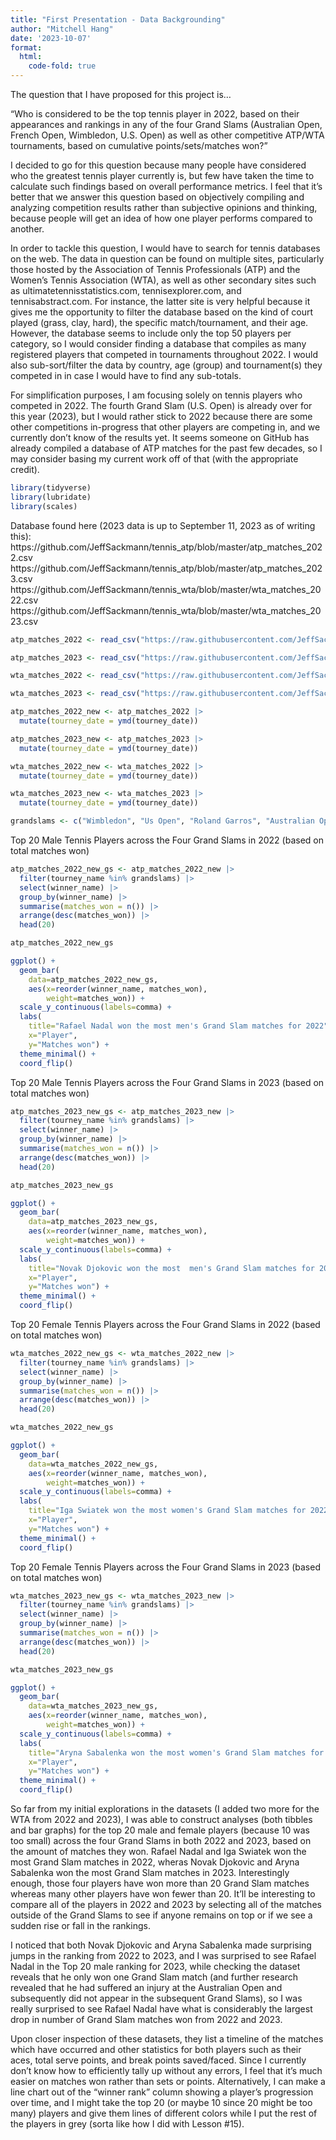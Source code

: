 ```yaml
---
title: "First Presentation - Data Backgrounding"
author: "Mitchell Hang"
date: '2023-10-07'
format: 
  html:
    code-fold: true
---
```


The question that I have proposed for this project is...

"Who is considered to be the top tennis player in 2022, based on their appearances and rankings in any of the four Grand Slams (Australian Open, French Open, Wimbledon, U.S. Open) as well as other competitive ATP/WTA tournaments, based on cumulative points/sets/matches won?"

I decided to go for this question because many people have considered who the greatest tennis player currently is, but few have taken the time to calculate such findings based on overall performance metrics. I feel that it's better that we answer this question based on objectively compiling and analyzing competition results rather than subjective opinions and thinking, because people will get an idea of how one player performs compared to another.

In order to tackle this question, I would have to search for tennis databases on the web. The data in question can be found on multiple sites, particularly those hosted by the Association of Tennis Professionals (ATP) and the Women's Tennis Association (WTA), as well as other secondary sites such as ultimatetennisstatistics.com, tennisexplorer.com, and tennisabstract.com. For instance, the latter site is very helpful because it gives me the opportunity to filter the database based on the kind of court played (grass, clay, hard), the specific match/tournament, and their age. However, the database seems to include only the top 50 players per category, so I would consider finding a database that compiles as many registered players that competed in tournaments throughout 2022. I would also sub-sort/filter the data by country, age (group) and tournament(s) they competed in in case I would have to find any sub-totals. 

For simplification purposes, I am focusing solely on tennis players who competed in 2022. The fourth Grand Slam (U.S. Open) is already over for this year (2023), but I would rather stick to 2022 because there are some other competitions in-progress that other players are competing in, and we currently don't know of the results yet. It seems someone on GitHub has already compiled a database of ATP matches for the past few decades, so I may consider basing my current work off of that (with the appropriate credit).

```r
library(tidyverse)
library(lubridate)
library(scales)
```

Database found here (2023 data is up to September 11, 2023 as of writing this): 
https://github.com/JeffSackmann/tennis_atp/blob/master/atp_matches_2022.csv
https://github.com/JeffSackmann/tennis_atp/blob/master/atp_matches_2023.csv
https://github.com/JeffSackmann/tennis_wta/blob/master/wta_matches_2022.csv
https://github.com/JeffSackmann/tennis_wta/blob/master/wta_matches_2023.csv

```r
atp_matches_2022 <- read_csv("https://raw.githubusercontent.com/JeffSackmann/tennis_atp/master/atp_matches_2022.csv")

atp_matches_2023 <- read_csv("https://raw.githubusercontent.com/JeffSackmann/tennis_atp/master/atp_matches_2023.csv")

wta_matches_2022 <- read_csv("https://raw.githubusercontent.com/JeffSackmann/tennis_wta/master/wta_matches_2022.csv")

wta_matches_2023 <- read_csv("https://raw.githubusercontent.com/JeffSackmann/tennis_wta/master/wta_matches_2023.csv")
```

```r
atp_matches_2022_new <- atp_matches_2022 |>
  mutate(tourney_date = ymd(tourney_date))

atp_matches_2023_new <- atp_matches_2023 |>
  mutate(tourney_date = ymd(tourney_date))

wta_matches_2022_new <- wta_matches_2022 |>
  mutate(tourney_date = ymd(tourney_date))

wta_matches_2023_new <- wta_matches_2023 |>
  mutate(tourney_date = ymd(tourney_date))

grandslams <- c("Wimbledon", "Us Open", "Roland Garros", "Australian Open")
```

Top 20 Male Tennis Players across the Four Grand Slams in 2022 (based on total matches won)
```r
atp_matches_2022_new_gs <- atp_matches_2022_new |>
  filter(tourney_name %in% grandslams) |>
  select(winner_name) |>
  group_by(winner_name) |>
  summarise(matches_won = n()) |>
  arrange(desc(matches_won)) |>
  head(20)

atp_matches_2022_new_gs
```
```r
ggplot() + 
  geom_bar(
    data=atp_matches_2022_new_gs, 
    aes(x=reorder(winner_name, matches_won),
        weight=matches_won)) + 
  scale_y_continuous(labels=comma) + 
  labs(
    title="Rafael Nadal won the most men's Grand Slam matches for 2022", 
    x="Player", 
    y="Matches won") + 
  theme_minimal() + 
  coord_flip()
```

Top 20 Male Tennis Players across the Four Grand Slams in 2023 (based on total matches won)
```r
atp_matches_2023_new_gs <- atp_matches_2023_new |>
  filter(tourney_name %in% grandslams) |>
  select(winner_name) |>
  group_by(winner_name) |>
  summarise(matches_won = n()) |>
  arrange(desc(matches_won)) |>
  head(20)

atp_matches_2023_new_gs
```
```r
ggplot() + 
  geom_bar(
    data=atp_matches_2023_new_gs, 
    aes(x=reorder(winner_name, matches_won),
        weight=matches_won)) + 
  scale_y_continuous(labels=comma) + 
  labs(
    title="Novak Djokovic won the most  men's Grand Slam matches for 2023", 
    x="Player", 
    y="Matches won") + 
  theme_minimal() + 
  coord_flip()
```

Top 20 Female Tennis Players across the Four Grand Slams in 2022 (based on total matches won)
```r
wta_matches_2022_new_gs <- wta_matches_2022_new |>
  filter(tourney_name %in% grandslams) |>
  select(winner_name) |>
  group_by(winner_name) |>
  summarise(matches_won = n()) |>
  arrange(desc(matches_won)) |>
  head(20)

wta_matches_2022_new_gs
```
```r
ggplot() + 
  geom_bar(
    data=wta_matches_2022_new_gs, 
    aes(x=reorder(winner_name, matches_won),
        weight=matches_won)) + 
  scale_y_continuous(labels=comma) + 
  labs(
    title="Iga Swiatek won the most women's Grand Slam matches for 2022", 
    x="Player", 
    y="Matches won") + 
  theme_minimal() + 
  coord_flip()
```

Top 20 Female Tennis Players across the Four Grand Slams in 2023 (based on total matches won)
```r
wta_matches_2023_new_gs <- wta_matches_2023_new |>
  filter(tourney_name %in% grandslams) |>
  select(winner_name) |>
  group_by(winner_name) |>
  summarise(matches_won = n()) |>
  arrange(desc(matches_won)) |>
  head(20)

wta_matches_2023_new_gs
```

```r
ggplot() + 
  geom_bar(
    data=wta_matches_2023_new_gs, 
    aes(x=reorder(winner_name, matches_won),
        weight=matches_won)) + 
  scale_y_continuous(labels=comma) + 
  labs(
    title="Aryna Sabalenka won the most women's Grand Slam matches for 2023", 
    x="Player", 
    y="Matches won") + 
  theme_minimal() + 
  coord_flip()
```

So far from my initial explorations in the datasets (I added two more for the WTA from 2022 and 2023), I was able to construct analyses (both tibbles and bar graphs) for the top 20 male and female players (because 10 was too small) across the four Grand Slams in both 2022 and 2023, based on the amount of matches they won. Rafael Nadal and Iga Swiatek won the most Grand Slam matches in 2022, wheras Novak Djokovic and Aryna Sabalenka won the most Grand Slam matches in 2023. Interestingly enough, those four players have won more than 20 Grand Slam matches whereas many other players have won fewer than 20. It'll be interesting to compare all of the players in 2022 and 2023 by selecting all of the matches outside of the Grand Slams to see if anyone remains on top or if we see a sudden rise or fall in the rankings.

I noticed that both Novak Djokovic and Aryna Sabalenka made surprising jumps in the ranking from 2022 to 2023, and I was surprised to see Rafael Nadal in the Top 20 male ranking for 2023, while checking the dataset reveals that he only won one Grand Slam match (and further research revealed that he had suffered an injury at the Australian Open and subsequently did not appear in the subsequent Grand Slams), so I was really surprised to see Rafael Nadal have what is considerably the largest drop in number of Grand Slam matches won from 2022 and 2023. 

Upon closer inspection of these datasets, they list a timeline of the matches which have occurred and other statistics for both players such as their aces, total serve points, and break points saved/faced. Since I currently don't know how to efficiently tally up without any errors, I feel that it's much easier on matches won rather than sets or points. Alternatively, I can make a line chart out of the "winner rank" column showing a player's progression over time, and I might take the top 20 (or maybe 10 since 20 might be too many) players and give them lines of different colors while I put the rest of the players in grey (sorta like how I did with Lesson #15).